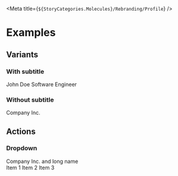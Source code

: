 
<Meta title={`${StoryCategories.Molecules}/Rebranding/Profile`} />

<ProfileDocs />

# Examples

## Variants

### With subtitle

<Canvas>
	<p-profile>
		<p-avatar
			slot='avatar'
			letters='J'
		/>
		<span slot='title'>John Doe</span>
		<span slot='subtitle'>Software Engineer</span>
	</p-profile>
</Canvas>

### Without subtitle

<Canvas>
	<p-profile>
		<p-avatar
			slot='avatar'
			letters='C'
		/>
		<span slot='title'>Company Inc.</span>
	</p-profile>
</Canvas>

## Actions

### Dropdown

<Canvas>
	<div className='flex h-48 w-48 justify-center'>
		<p-profile>
			<p-avatar
				slot='avatar'
				letters='C'
			/>
			<span slot='title'>Company Inc. and long name</span>
			<div slot='dropdown'>
				<p-dropdown-menu-item>Item 1</p-dropdown-menu-item>
				<p-dropdown-menu-item>Item 2</p-dropdown-menu-item>
				<p-dropdown-menu-item>Item 3</p-dropdown-menu-item>
			</div>
		</p-profile>
	</div>
</Canvas>
